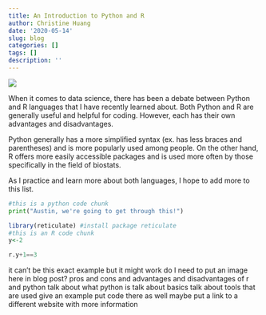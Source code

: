 ```yaml
---
title: An Introduction to Python and R
author: Christine Huang
date: '2020-05-14'
slug: blog
categories: []
tags: []
description: ''
---
```

![](/blog/2020-05-13-blog_files/pic.png)

When it comes to data science, there has been a debate between Python and R languages that I have recently learned about. Both Python and R are generally useful and helpful for coding. However, each has their own advantages and disadvantages.

Python generally has a more simplified syntax (ex. has less braces and parentheses) and is more popularly used among people. On the other hand, R offers more easily accessible packages and is used more often by those specifically in the field of biostats. 

As I practice and learn more about both languages, I hope to add more to this list.

```python
#this is a python code chunk
print("Austin, we're going to get through this!")
```

```R
library(reticulate) #install package reticulate
#this is an R code chunk 
y<-2
```

```python
r.y+1==3
```

it can't be this exact example but it might work
do I need to put an image here in blog post?
pros and cons and advantages and disadvantages of r and python
talk about what python is 
talk about basics
talk about tools that are used 
give an example
put code there as well 
maybe put a link to a different website with more information